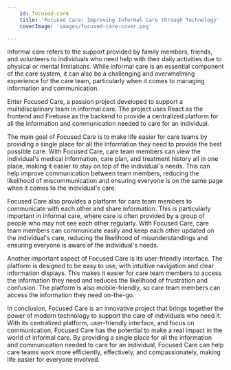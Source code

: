```yaml
---
    id: focused-care
    title: 'Focused Care: Improving Informal Care through Technology'    
    coverImage: 'images/focused-care-cover.png'

---
```


Informal care refers to the support provided by family members, friends, and volunteers to individuals who need help with their daily activities due to physical or mental limitations. While informal care is an essential component of the care system, it can also be a challenging and overwhelming experience for the care team, particularly when it comes to managing information and communication.

Enter Focused Care, a passion project developed to support a multidisciplinary team in informal care. The project uses React as the frontend and Firebase as the backend to provide a centralized platform for all the information and communication needed to care for an individual.

The main goal of Focused Care is to make life easier for care teams by providing a single place for all the information they need to provide the best possible care. With Focused Care, care team members can view the individual's medical information, care plan, and treatment history all in one place, making it easier to stay on top of the individual's needs. This can help improve communication between team members, reducing the likelihood of miscommunication and ensuring everyone is on the same page when it comes to the individual's care.

Focused Care also provides a platform for care team members to communicate with each other and share information. This is particularly important in informal care, where care is often provided by a group of people who may not see each other regularly. With Focused Care, care team members can communicate easily and keep each other updated on the individual's care, reducing the likelihood of misunderstandings and ensuring everyone is aware of the individual's needs.

Another important aspect of Focused Care is its user-friendly interface. The platform is designed to be easy to use, with intuitive navigation and clear information displays. This makes it easier for care team members to access the information they need and reduces the likelihood of frustration and confusion. The platform is also mobile-friendly, so care team members can access the information they need on-the-go.

In conclusion, Focused Care is an innovative project that brings together the power of modern technology to support the care of individuals who need it. With its centralized platform, user-friendly interface, and focus on communication, Focused Care has the potential to make a real impact in the world of informal care. By providing a single place for all the information and communication needed to care for an individual, Focused Care can help care teams work more efficiently, effectively, and compassionately, making life easier for everyone involved.